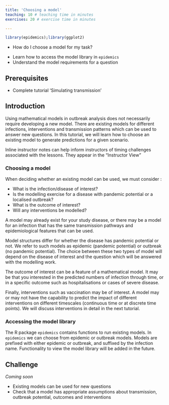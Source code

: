 ```yaml
---
title: 'Choosing a model'
teaching: 10 # teaching time in minutes
exercises: 20 # exercise time in minutes

---
```


```r
library(epidemics);library(ggplot2)
```


:::::::::::::::::::::::::::::::::::::: questions 

- How do I choose a model for my task?


::::::::::::::::::::::::::::::::::::::::::::::::

::::::::::::::::::::::::::::::::::::: objectives

- Learn how to access the model library in `epidemics`
- Understand the model requirements for a question 

::::::::::::::::::::::::::::::::::::::::::::::::

::::::::::::::::::::::::::::::::::::: prereq

## Prerequisites
+ Complete tutorial 'Simulating transmission'
:::::::::::::::::::::::::::::::::


## Introduction

Using mathematical models in outbreak analysis does not necessarily require developing a new model. There are existing models for different infections, interventions and transmission patterns which can be used to answer new questions. In this tutorial, we will learn how to choose an existing model to generate predictions for a given scenario.

:::::::::::::::::::::::::::::::::::::::::::::::::::::::::::::::::::: instructor

Inline instructor notes can help inform instructors of timing challenges
associated with the lessons. They appear in the "Instructor View"

::::::::::::::::::::::::::::::::::::::::::::::::::::::::::::::::::::::::::::::::

### Choosing a model 

When deciding whether an existing model can be used, we must consider :

+ What is the infection/disease of interest? 
+ Is the modelling exercise for a disease with pandemic potential or a localised outbreak?
+ What is the outcome of interest?
+ Will any interventions be modelled? 

A model may already exist for your study disease, or there may be a model for an infection that has the same transmission pathways and epidemiological features that can be used. 

Model structures differ for whether the disease has pandemic potential or not. We refer to such models as epidemic (pandemic potential) or outbreak (no pandemic potential). The choice between these two types of model will depend on the disease of interest and the question which will be answered with the modelling work.

The outcome of interest can be a feature of a mathematical model. It may be that you interested in the predicted numbers of infection through time, or in a specific outcome such as hospitalisations or cases of severe disease.

Finally, interventions such as vaccination may be of interest. A model may or may not have the capability to predict the impact of different interventions on different timescales (continuous time or at discrete time points). We will discuss interventions in detail in the next tutorial.


### Accessing the model library
 
The R package `epidemics` contains functions to run existing models. In `epidemics` we can choose from epidemic or outbreak models. Models are prefixed with either epidemic or outbreak, and suffixed by the infection name. Functionality to view the model library will be added in the future.

## Challenge

*Coming soon*

<!-- ::::::::::::::::::::::::::::::::::::: challenge  -->

<!-- ## Generate predictions of XX caused by infection with XX -->

<!-- You have been asked to generate initial predictions of XX after an introduction of XX in a susceptible population.  -->

<!-- You have been given the following information : -->

<!-- + the country of interest has a population of XX with contact matrix XX, -->
<!-- + the infection is introduced all age groups XX, with one in a million individuals infected -->

<!-- Select a model from the `epidemics` model library, specify the necessary inputs and create a visualisation of the predicted XX through time. -->

<!-- :::::::::::::::::::::::::::::::::::::::::::::::: -->


<!-- ```{css, echo=FALSE} -->
<!-- .spoiler { -->
<!--   visibility: hidden; -->
<!-- } -->

<!-- .spoiler::before { -->
<!--   visibility: visible; -->
<!--   content: "HINT : What model should I use?" -->
<!-- } -->

<!-- .spoiler:hover { -->
<!--   visibility: visible; -->
<!-- } -->

<!-- .spoiler:hover::before { -->
<!--   display: none; -->
<!-- } -->
<!-- ``` -->


<!-- [You require a model which will generate predictions of infection without pandemic potential, so we need an *outbreak* model. ]{.spoiler} -->

<!-- ### Answer -->

<!-- An appropriate choice of model for this challenge should include... -->


::::::::::::::::::::::::::::::::::::: keypoints 

- Existing models can be used for new questions
- Check that a model has appropriate assumptions about transmission, outbreak potential, outcomes and interventions 
::::::::::::::::::::::::::::::::::::::::::::::::

